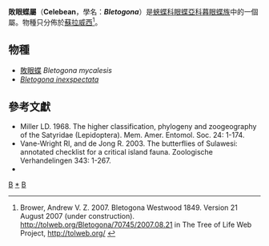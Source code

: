 {{NoteTA|G1=Butterfly}}
{{Automatic Taxobox
| taxon = Bletogona
| authority = C. & R. Felder, [1867]
| type_species = [[敗眼蝶|敗眼蝶]]<br />''Bletogona mycalesis''
| type_species_authority = C. & R. Felder, [1867]
| subdivision_ranks = 物種
| subdivision = 共2種，詳見正文。
| synonyms = 
}}

'''敗眼蝶屬'''（'''Celebean'''，學名：'''''Bletogona'''''）是[[蛺蝶科|蛺蝶科]][[眼蝶亞科|眼蝶亞科]][[暮眼蝶族|暮眼蝶族]]中的一個屬。物種只分佈於[[蘇拉威西|蘇拉威西]]<ref>Brower, Andrew V. Z. 2007. Bletogona Westwood 1849. Version 21 August 2007 (under construction). http://tolweb.org/Bletogona/70745/2007.08.21 {{Wayback|url=http://tolweb.org/Bletogona/70745/2007.08.21 |date=20181006092205 }} in The Tree of Life Web Project, http://tolweb.org/ {{Wayback|url=http://tolweb.org/ |date=20110515100516 }}</ref>。

== 物種 ==
* [[敗眼蝶|敗眼蝶]] ''Bletogona mycalesis''
* ''[[Bletogona_inexspectata|Bletogona inexspectata]]''
<!--
== 圖集 ==
<gallery>
</gallery>
-->
== 參考文獻 ==
{{reflist}}
* Miller LD. 1968. The higher classification, phylogeny and zoogeography of the Satyridae (Lepidoptera). Mem. Amer. Entomol. Soc. 24: 1-174.
* Vane-Wright RI, and de Jong R. 2003. The butterflies of Sulawesi: annotated checklist for a critical island fauna. Zoologische Verhandelingen 343: 1-267.
* {{Cite book | author = 寿建新 周尧 李宇飞 | title = 世界蝴蝶分類名錄 | location = 中國 | publisher = 陝西科學技術出版社 | date = 2006-04-01 | ISBN = 9787536936768 | language= zh-hans }}

{{Commons category| Bletogona}}

{{眼蝶亞科}}
{{taxonbar}}
[[Category:_1867年描述的分类群|B]]
[[Category:敗眼蝶屬|*]]
[[Category:暮眼蝶族|B]]